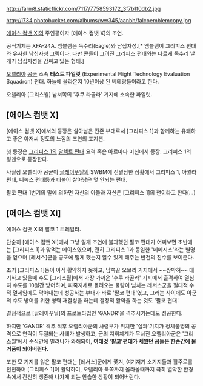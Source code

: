 http://farm8.staticflickr.com/7117/7758593172_3f7b1f0db2.jpg

http://i734.photobucket.com/albums/ww345/aanbh/falcoemblemcopy.jpg

[[에이스 컴뱃 Xi]]의 주인공이자 [에이스 컴뱃 X]의 조연.

공식기체는 XFA-24A. 엠블렘은 독수리(Eagle)와 남십자성.[* 엠블램이 그리피스 편대와 유사한 남십자성 그림이다. 다만 콘돌이 그려진 그리피스 편대와는 다르게 독수리 날개가 남십자성을 감싸고 있는 형태.] 

[[오렐리아]] [[공군]] 소속 '''테스트 파일럿''' (Experimental Flight Technology Evaluation Squadron) 편대. 하늘에 올라온지 10년이상 된 베테랑들이라고 한다.

오렐리아 [그리스월] 남서쪽의 '후쿠 라골라' 기지에 소속한 파일럿.

== [에이스 컴뱃 X] ==

[에이스 컴뱃 X]에서의 등장은 살아남은 잔존 부대로서 [그리피스 1]과 함께하는 유쾌하고 좋은 아저씨 정도의 느낌의 조연의 포지션. 

첫 등장은 [[그리피스 1]]의 [[알렉트 편대]] 요격 혹은 아르마다 미션에서 등장. 그리피스 1의 윙맨으로 등장한다.

사실상 오렐리아 공군이 [[글레이푸닐]]의 SWBM에 전멸당한 상황에서 그리피스 1, 아퀼라 편대, 니녹스 편대등과 더불어 살아남은 몇 안되는 편대.

팔코 편대 1번기의 말에 의하면 자신의 아들과 자신은 [그리피스 1]의 팬이라고 한다(...)

== [에이스 컴뱃 Xi] ==

{{{#!html
<iframe width="420" height="315" src="http://www.youtube.com/embed/4O_CE30zLW8" frameborder="0" allowfullscreen></iframe>
}}}

에이스 컴뱃 Xi의 팔코 1 트레일러. 

단순히 [에이스 컴뱃 Xi]에서 그냥 일개 조연에 불과했던 팔코 편대가 어찌보면 초반에는 [그리피스 1]과 맞먹는 에이스였으며, 괜히 그리피스 1과 동일한 '네메시스'라는 별명을 얻으며 [레서스]군을 공포에 떨게 했는지 알수 있게 해주는 반전의 진수를 보여준다.

초기 [그리피스 1]등이 아직 활약하지 못하고, 남쪽끝 오브리 기지에서 ~~짱박혀~~ 대기하고 있을때 수도 [그리스월]에서 가장 가까운 '후쿠 라골라' 기지에서 출격하여 열심히 수도를 10일간 방어하며, 파죽지세로 몰려오는 물량이 넘치는 레서스군을 절대적 수적 열세임에도 막아내는데 성공하는 부대가 바로 '팔코 편대'였고, 그러는 사이에도 아군의 수도 방어를 위한 병력 재결성을 하는데 결정적 활약을 하는 것도 '팔코 편대'.

결정적으로 [글레이푸닐]의 프로토타입인 'GANDR'을 격추시키는데도 성공한다.

하지만 'GANDR' 격추 직후 오렐리아군의 사령부가 위치한 '살콰'기지가 정체불명의 공격으로 연락이 두절되는 사태가 발생하고, 군의 지휘체계가 무너진 오렐리아군은 '그리스월'에서 순식간에 밀려나가 와해되어, '''여태것 '팔코'편대가 세웠던 공들은 한순간에 물거품이 되어버린다.''' 

또한 모 기지를 잃은 팔코 편대는 [레서스]군에게 쫓겨, 여기저기 소기지들과 활주로를 전전하며 [그리피스 1]이 활약하여, 오렐리아 북쪽까지 올라올때까지 극히 열악한 환경속에서 간신히 생존해 나가게 되는 안습한 상황이 되어버린다.
